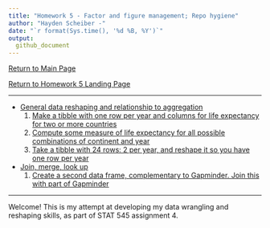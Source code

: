 ```yaml
---
title: "Homework 5 - Factor and figure management; Repo hygiene"
author: "Hayden Scheiber -"
date: "`r format(Sys.time(), '%d %B, %Y')`"
output: 
  github_document
---
```


[Return to Main Page](https://github.com/HScheiber/STAT545-hw-Scheiber-Hayden/blob/master/README.md)

[Return to Homework 5 Landing Page](README.md)

---

- [General data reshaping and relationship to aggregation](#general-data-reshaping-and-relationship-to-aggregation)
    1. [Make a tibble with one row per year and columns for life expectancy for two or more countries](#make-a-tibble-with-one-row-per-year-and-columns-for-life-expectancy-for-two-or-more-countries)
    2. [Compute some measure of life expectancy for all possible combinations of continent and year](#compute-some-measure-of-life-expectancy-for-all-possible-combinations-of-continent-and-year)
    3. [Take a tibble with 24 rows: 2 per year, and reshape it so you have one row per year](#take-a-tibble-with-24-rows-2-per-year-and-reshape-it-so-you-have-one-row-per-year)

- [Join, merge, look up](#join-merge-look-up)
    1. [Create a second data frame, complementary to Gapminder. Join this with part of Gapminder](#create-a-second-data-frame-complementary-to-gapminder-join-this-with-part-of-gapminder)

---

Welcome! This is my attempt at developing my data wrangling and reshaping skills, as part of STAT 545 assignment 4.